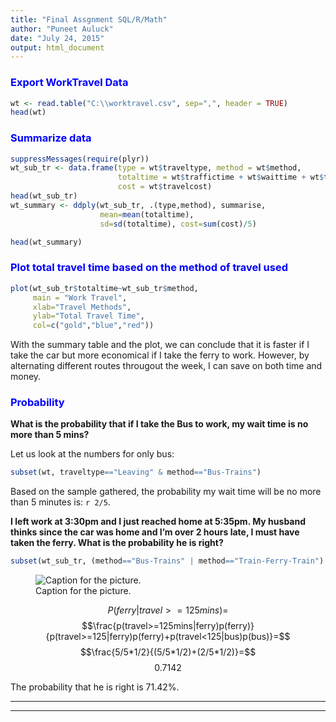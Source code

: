 ```yaml
---
title: "Final Assgnment SQL/R/Math"
author: "Puneet Auluck"
date: "July 24, 2015"
output: html_document
---
```


### <span style="color:blue">**Export WorkTravel Data**</span>

```r
wt <- read.table("C:\\worktravel.csv", sep=",", header = TRUE)
head(wt)

```
### <span style="color:blue">**Summarize data**</span>
```r
suppressMessages(require(plyr))
wt_sub_tr <- data.frame(type = wt$traveltype, method = wt$method, 
                        totaltime = wt$traffictime + wt$waittime + wt$traveltime,
                        cost = wt$travelcost)
head(wt_sub_tr)
wt_summary <- ddply(wt_sub_tr, .(type,method), summarise, 
                    mean=mean(totaltime),
                    sd=sd(totaltime), cost=sum(cost)/5)

head(wt_summary)

```

### <span style="color:blue">**Plot total travel time based on the method of travel used**</span>
```r
plot(wt_sub_tr$totaltime~wt_sub_tr$method, 
     main = "Work Travel", 
     xlab="Travel Methods", 
     ylab="Total Travel Time",
     col=c("gold","blue","red"))
```

With the summary table and the plot, we can conclude that it is faster if I take the car but more economical if I take the ferry to work.  However, by alternating different routes througout the week, I can save on both time and money.



### <span style="color:blue">**Probability**</span>
**What is the probability that if I take the Bus to work, my wait time is no more than 5 mins?**

Let us look at the numbers for only bus:
```r
subset(wt, traveltype=="Leaving" & method=="Bus-Trains")
```
Based on the sample gathered, the probability my wait time will be no more than 5 minutes is: `r 2/5`.

**I left work at 3:30pm and I just reached home at 5:35pm. My husband thinks since the car was home and I'm over 2 hours late, I must have taken the ferry.  What is the probability he is right?**

```r
subset(wt_sub_tr, (method=="Bus-Trains" | method=="Train-Ferry-Train") & type=="Arriving")

```
![Caption for the picture.](C:\Users\Minnie\Desktop\worktravel.png)

$${P(ferry|travel>=125mins)=}$$  $$\frac{p(travel>=125mins|ferry)p(ferry)}{p(travel>=125|ferry)p(ferry)+p(travel<125|bus)p(bus)}=$$
$$\frac{5/5*1/2}{(5/5*1/2)+(2/5*1/2)}=$$
$${0.7142}$$

The probability that he is right is 71.42%.


******
******


